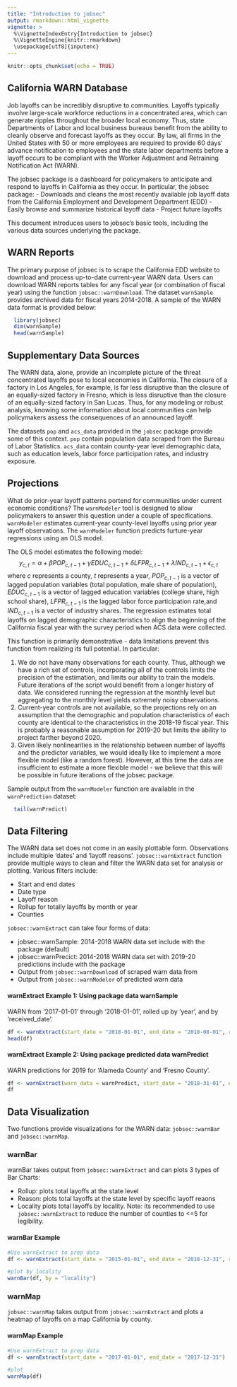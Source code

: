 ```yaml
---
title: "Introduction to jobsec"
output: rmarkdown::html_vignette
vignette: >
  %\VignetteIndexEntry{Introduction to jobsec}
  %\VignetteEngine{knitr::rmarkdown}
  \usepackage[utf8]{inputenc}
---
```


```r
knitr::opts_chunk$set(echo = TRUE)
```

## California WARN Database

Job layoffs can be incredibly disruptive to communities. Layoffs typically involve large-scale workforce reductions in a concentrated area, which can generate ripples throughout the broader local economy. Thus, state Departments of Labor and local business bureaus benefit from the ability to cleanly observe and forecast layoffs as they occur. By law, all firms in the United States with 50 or more employees are required to provide 60 days' advance notification to employees and the state labor departments before a layoff occurs to be compliant with the Worker Adjustment and Retraining Notification Act (WARN).

The jobsec package is a dashboard for policymakers to anticipate and respond to layoffs in California as they occur. In particular, the jobsec package:
  - Downloads and cleans the most recently available job layoff data from the California Employment and Development Department (EDD)
  - Easily browse and summarize historical layoff data
  - Project future layoffs
  
This document introduces users to jobsec's basic tools, including the various data sources underlying the package.

## WARN Reports

The primary purpose of jobsec is to scrape the California EDD website to download and process up-to-date current-year WARN data. Users can download WARN reports tables for any fiscal year (or combination of fiscal year) using the function `jobsec::warnDownload`. The dataset `warnSample` provides archived data for fiscal years 2014-2018. A sample of the WARN data format is provided below:

```r
  library(jobsec)
  dim(warnSample)
  head(warnSample)
```

## Supplementary Data Sources

The WARN data, alone, provide an incomplete picture of the threat concentrated layoffs pose to local economies in California. The closure of a factory in Los Angeles, for example, is far less disruptive than the closure of an equally-sized factory in Fresno, which is less disruptive than the closure of an equally-sized factory in San Lucas. Thus, for any modeling or robust analysis, knowing some information about local communities can help policymakers assess the consequences of an announced layoff.

The datasets `pop` and `acs_data` provided in the `jobsec` package provide some of this context. `pop` contain population data scraped from the Bureau of Labor Statistics. `acs_data` contain county-year level demographic data, such as education levels, labor force participation rates, and industry exposure. 

## Projections

What do prior-year layoff patterns portend for communities under current economic conditions? The `warnModeler` tool is designed to allow policymakers to answer this question under a couple of specifications. `warnModeler` estimates current-year county-level layoffs using prior year layoff observations. The `warnModeler` function predicts furture-year regressions using an OLS model.

The OLS model estimates the following model:
$$y_{c,t} = \alpha + \beta POP_{c,t-1} + \gamma EDUC_{c,t-1} + \delta LFPR_{c,t-1} + \lambda IND_{c,t-1} + \epsilon_{c,t}$$
where $c$ represents a county, $t$ represents a year, $POP_{c,t-1}$ is a vector of lagged population variables (total population, male share of population), $EDUC_{c,t-1}$ is a vector of lagged education variables (college share, high school share), $LFPR_{c,t-1}$ is the lagged labor force participation rate,and $IND_{c,t-1}$ is a vector of industry shares. The regression estimates total layoffs on lagged demographic characteristics to align the beginning of the California fiscal year with the survey period when ACS data were collected. 

This function is primarily demonstrative - data limitations prevent this function from realizing its full potential. In particular: 

1. We do not have many observations for each county. Thus, although we have a rich set of controls, incorporating all of the controls limits the precision of the estimation, and limits our ability to train the models. Future iterations of the script would benefit from a longer history of data. We considered running the regression at the monthly level but aggregating to the monthly level yields extremely noisy observations.
2. Current-year controls are not available, so the projections rely on an assumption that the demographic and population characteristics of each county are identical to the characteristics in the 2018-19 fiscal year. This is probably a reasonable assumption for 2019-20 but limits the ability to project farther beyond 2020.
3. Given likely nonlinearities in the relationship between number of layoffs and the predictor variables, we would ideally like to implement a more flexible model (like a random forest). However, at this time the data are insufficient to estimate a more flexible model - we believe that this will be possible in future iterations of the jobsec package. 

Sample output from the `warnModeler` function are available in the `warnPrediction` dataset:

```r
  tail(warnPredict)
```

## Data Filtering

The WARN data set does not come in an easily plottable form. Observations include multiple ‘dates’ and ‘layoff reasons’.  `jobsec::warnExtract` function provide multiple ways to clean and filter the WARN data set for analysis or plotting. Various filters include:

  -	Start and end dates
  -	Date type
  -	Layoff reason
  -	Rollup for totally layoffs by month or year
  -	Counties 

`jobsec::warnExtract` can take four forms of data: 

  -	jobsec::warnSample: 2014-2018 WARN data set include with the package (default)
  -	jobsec::warnPrecict: 2014-2018 WARN data set  with 2019-20 predictions include with the package
  -	Output from `jobsec::warnDownload` of scraped warn data from 
  -	Output from `jobsec::warnModeler` of predicted warn data
  
#### warnExtract Example 1: Using package data warnSample

WARN from ‘2017-01-01’ through ‘2018-01-01’, rolled up by ‘year’, and by ‘received_date’.

```r
df <- warnExtract(start_date = "2018-01-01", end_date = "2018-08-01", rollup = "year" ,  type_date = "received_date")
head(df)
```

#### warnExtract Example 2: Using package predicted data warnPredict

WARN predictions for 2019 for 'Alameda County' and 'Fresno County'.

```r
df <- warnExtract(warn_data = warnPredict, start_date = "2018-31-01", end_date = "2019-12-31",counties = c("Alameda County", "Fresno County"))
df
```


## Data Visualization

Two functions provide visualizations for the WARN data: `jobsec::warnBar` and `jobsec::warnMap`.

### warnBar

warnBar takes output from `jobsec::warnExtract` and can plots 3 types of Bar Charts:
  
  - Rollup: plots total layoffs at the state level
  - Reason: plots total layoffs at the state level by specific layoff reaons
  - Locality plots total layoffs by locality. Note: its recommended to use `jobsec::warnExtract` to reduce the number of counties
  to <=5 for legibility.

#### warnBar Example

```r
#Use warnExtract to prep data
df <- warnExtract(start_date = "2015-01-01", end_date = "2018-12-31", rollup = "year",counties = c("Alameda County", "Fresno County"))

#plot by locality
warnBar(df, by = "locality")
```

### warnMap

`jobsec::warnMap` takes output from `jobsec::warnExtract` and plots a heatmap of layoffs on a map California by county.

#### warnMap Example

```r
#Use warnExtract to prep data
df <- warnExtract(start_date = "2017-01-01", end_date = "2017-12-31")

#plot
warnMap(df)
```